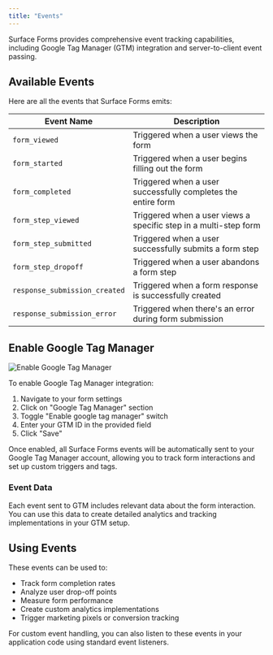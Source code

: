 ```yaml
---
title: "Events"
---
```


Surface Forms provides comprehensive event tracking capabilities, including Google Tag Manager (GTM) integration and server-to-client event passing.

## Available Events

Here are all the events that Surface Forms emits:

| Event Name | Description |
|------------|-------------|
| `form_viewed` | Triggered when a user views the form |
| `form_started` | Triggered when a user begins filling out the form |
| `form_completed` | Triggered when a user successfully completes the entire form |
| `form_step_viewed` | Triggered when a user views a specific step in a multi-step form |
| `form_step_submitted` | Triggered when a user successfully submits a form step |
| `form_step_dropoff` | Triggered when a user abandons a form step |
| `response_submission_created` | Triggered when a form response is successfully created |
| `response_submission_error` | Triggered when there's an error during form submission |

## Enable Google Tag Manager

<Frame caption="Enable Google Tag Manager">
<img src="/images/enable-gtm.png" alt="Enable Google Tag Manager" />
</Frame>

To enable Google Tag Manager integration:

1. Navigate to your form settings
2. Click on "Google Tag Manager" section
3. Toggle "Enable google tag manager" switch
4. Enter your GTM ID in the provided field
5. Click "Save"


Once enabled, all Surface Forms events will be automatically sent to your Google Tag Manager account, allowing you to track form interactions and set up custom triggers and tags.

### Event Data

Each event sent to GTM includes relevant data about the form interaction. You can use this data to create detailed analytics and tracking implementations in your GTM setup.

## Using Events

These events can be used to:
- Track form completion rates
- Analyze user drop-off points
- Measure form performance
- Create custom analytics implementations
- Trigger marketing pixels or conversion tracking

For custom event handling, you can also listen to these events in your application code using standard event listeners.

